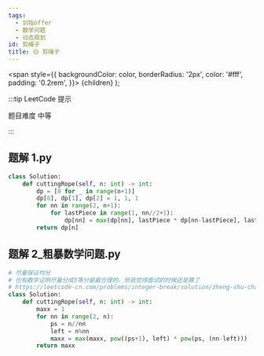```yaml
---
tags:
  - 剑指offer
  - 数学问题
  - 动态规划
id: 剪绳子
title: 🟡 剪绳子
---
```


  <span
    style={{
      backgroundColor: color,
      borderRadius: '2px',
      color: '#fff',
      padding: '0.2rem',
    }}>
    {children}
  </span>
);

:::tip LeetCode 提示

题目难度 <Highlight color="#ffc01e">中等</Highlight>

:::

## 题解 1.py

```py
class Solution:
    def cuttingRope(self, n: int) -> int:
        dp = [0 for _ in range(n+1)]
        dp[0], dp[1], dp[2] = 1, 1, 1
        for nn in range(2, n+1):
            for lastPiece in range(1, nn//2+1):
                dp[nn] = max(dp[nn], lastPiece * dp[nn-lastPiece], lastPiece * (nn-lastPiece))
        return dp[n]
```

## 题解 2_粗暴数学问题.py

```py
# 尽量保证均分
# 也有数学证明尽量分成3等分是最合理的，但我觉得面试的时候还是算了
# https://leetcode-cn.com/problems/integer-break/solution/zheng-shu-chai-fen-by-leetcode-solution/
class Solution:
    def cuttingRope(self, n: int) -> int:
        maxx = 1
        for nn in range(2, n):
            ps = n//nn
            left = n%nn
            maxx = max(maxx, pow((ps+1), left) * pow(ps, (nn-left)))
        return maxx
```


